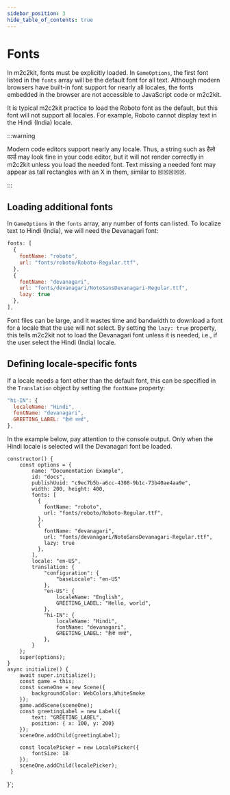 ```yaml
---
sidebar_position: 3
hide_table_of_contents: true
---
```



# Fonts

In m2c2kit, fonts must be explicitly loaded. In `GameOptions`, the first font listed in the `fonts` array will be the default font for all text. Although modern browsers have built-in font support for nearly all locales, the fonts embedded in the browser are not accessible to JavaScript code or m2c2kit.

It is typical m2c2kit practice to load the Roboto font as the default, but this font will not support all locales. For example, Roboto cannot display text in the Hindi (India) locale.

:::warning

Modern code editors support nearly any locale. Thus, a string such as हैलो वर्ल्ड may look fine in your code editor, but it will not render correctly in m2c2kit unless you load the needed font. Text missing a needed font may appear as tall rectangles with an X in them, similar to ☒☒☒☒☒.

:::

## Loading additional fonts

In `GameOptions` in the `fonts` array, any number of fonts can listed. To localize text to Hindi (India), we will need the Devanagari font:

```js
fonts: [
  {
    fontName: "roboto",
    url: "fonts/roboto/Roboto-Regular.ttf",
  },
  {
    fontName: "devanagari",
    url: "fonts/devanagari/NotoSansDevanagari-Regular.ttf",
    lazy: true
  },
],
```

Font files can be large, and it wastes time and bandwidth to download a font for a locale that the use will not select. By setting the `lazy: true` property, this tells m2c2kit not to load the Devanagari font unless it is needed, i.e., if the user select the Hindi (India) locale.

## Defining locale-specific fonts

If a locale needs a font other than the default font, this can be specified in the `Translation` object by setting the `fontName` property:

```js
"hi-IN": {
  localeName: "Hindi",
  fontName: "devanagari",
  GREETING_LABEL: "हैलो वर्ल्ड",
},
```

In the example below, pay attention to the console output. Only when the Hindi locale is selected will the Devanagari font be loaded.


    constructor() {
        const options = {
            name: "Documentation Example",
            id: "docs",
            publishUuid: "c9ec7b5b-a6cc-4308-9b1c-73b40ae4aa9e",
            width: 200, height: 400,
            fonts: [
              {
                fontName: "roboto",
                url: "fonts/roboto/Roboto-Regular.ttf",
              },
              {
                fontName: "devanagari",
                url: "fonts/devanagari/NotoSansDevanagari-Regular.ttf",
                lazy: true
              },
            ],
            locale: "en-US",
            translation: {
                "configuration": {
                    "baseLocale": "en-US"
                },
                "en-US": {
                    localeName: "English",
                    GREETING_LABEL: "Hello, world",
                },
                "hi-IN": {
                    localeName: "Hindi",
                    fontName: "devanagari",
                    GREETING_LABEL: "हैलो वर्ल्ड",
                },
            }
        };
        super(options);
    }
    async initialize() {
        await super.initialize();
        const game = this;
        const sceneOne = new Scene({
            backgroundColor: WebColors.WhiteSmoke
        });
        game.addScene(sceneOne);
        const greetingLabel = new Label({
            text: "GREETING_LABEL",
            position: { x: 100, y: 200}
        });
        sceneOne.addChild(greetingLabel);
 
        const localePicker = new LocalePicker({
            fontSize: 18
        });
        sceneOne.addChild(localePicker);
     }
}`;

<CodeExample code={code} template={template} console="true"/>
